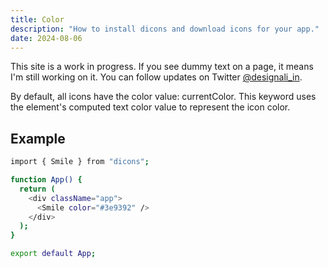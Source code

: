 ```yaml
---
title: Color
description: "How to install dicons and download icons for your app."
date: 2024-08-06
---
```


<Callout>

This site is a work in progress. If you see dummy text on a page, it means I'm still working on it. You can follow updates on Twitter [@designali_in](https://twitter.com/designali_in).

</Callout>

By default, all icons have the color value: currentColor. This keyword uses the element's computed text color value to represent the icon color.

## Example

```bash
import { Smile } from "dicons";

function App() {
  return (
    <div className="app">
      <Smile color="#3e9392" />
    </div>
  );
}

export default App;
```
